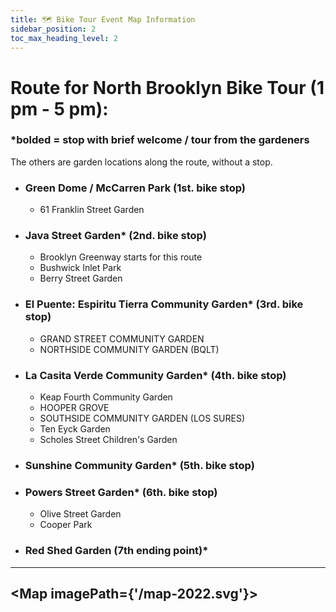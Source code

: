 ```yaml
---
title: 🗺️ Bike Tour Event Map Information 
sidebar_position: 2
toc_max_heading_level: 2
---
```



# Route for North Brooklyn Bike Tour (1 pm - 5 pm):
### *bolded = stop with brief welcome / tour from the gardeners
The others are garden locations along the route, without a stop.

+ ### Green Dome / McCarren Park (1st. bike stop)
    + 61 Franklin Street Garden
+ ### Java Street Garden* (2nd. bike stop)
    + Brooklyn Greenway starts for this route 
    + Bushwick Inlet Park
    + Berry Street Garden 
+ ### El Puente: Espiritu Tierra Community Garden*  (3rd. bike stop)
    + GRAND STREET COMMUNITY GARDEN
    + NORTHSIDE COMMUNITY GARDEN (BQLT)
+ ### La Casita Verde Community Garden* (4th. bike stop)
    + Keap Fourth Community Garden
    + HOOPER GROVE
    + SOUTHSIDE COMMUNITY GARDEN (LOS SURES)
    + Ten Eyck Garden
    + Scholes Street Children's Garden
+ ### Sunshine Community Garden* (5th. bike stop)
+ ### Powers Street Garden* (6th. bike stop)
    + Olive Street Garden 
    + Cooper Park 
+ ### Red Shed Garden (7th ending point)*

---

<Map imagePath={'/map-2022.svg'}>
    <GreenDome/>
    <Franklin/>
    <BrooklynGreenway/>
    <JavaSt/>
    <BushwickInlet/>
    <NorthsideComm />
    <GrandSt/>
    <BerrySt/>
    <ElPuente/>
    <KeapFourth/>
    <LaCasita/>
    <HooperGrove/>
    <SouthsideCommunityGarden/>
    <TenEyck/>
    <Scholes/>
    <Sunshine/>
    <Olive/>
    <Powers/>
    <Cooperpark/>
    <RedShed/>
</Map>
---
